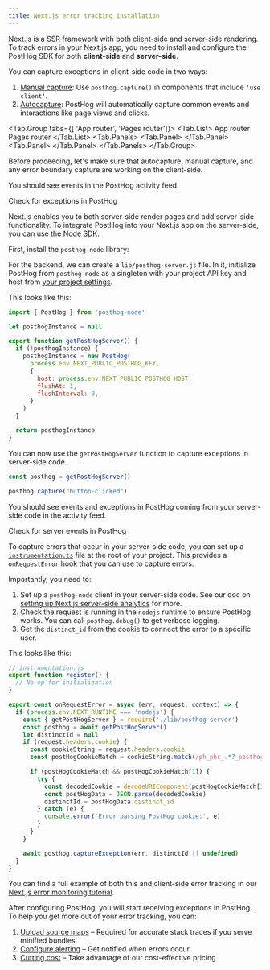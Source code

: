 ```yaml
---
title: Next.js error tracking installation
---
```





Next.js is a SSR framework with both client-side and server-side rendering. To track errors in your Next.js app, you need to install and configure the PostHog SDK for both **client-side** and **server-side**.

<Steps>
<Step title="Installing PostHog SDK for client-side" subtitle="Your goal in this step: Install the PostHog web JavaScript SDK for client-side error tracking." badge="required">

<NextJSInstall />

</Step>


<Step title="Capturing client-side exceptions" subtitle="Your goal in this step: Capture your first client-side exception event." badge="required">

You can capture exceptions in client-side code in two ways:

1. [Manual capture](/docs/product-analytics/capture-events): Use `posthog.capture()` in components that include `'use client'`.
2. [Autocapture](/docs/product-analytics/autocapture#disabling-autocapture): PostHog will automatically capture common events and interactions like page views and clicks.

<JSWebErrorTracking />

<Tab.Group tabs={[
  'App router', 
  'Pages router']}>
  <Tab.List>
  <Tab>App router</Tab>
  <Tab>Pages router</Tab>
  </Tab.List>
  <Tab.Panels>
  <Tab.Panel>
    <AppRouterErrorTracking />
  </Tab.Panel>
  <Tab.Panel>
    <PagesRouterErrorTracking />
  </Tab.Panel>
  </Tab.Panels>
</Tab.Group>

</Step>

<Step checkpoint title="Verify client-side exceptions" subtitle="Confirm capture is working client-side">

Before proceeding, let's make sure that autocapture, manual capture, and any error boundary capture are working on the client-side.

You should see events in the PostHog activity feed.

<div className="mt-4 mb-2">
  <CallToAction type="primary" to="https://us.posthog.com/activity/explore">
    Check for exceptions in PostHog
  </CallToAction>
</div>

</Step>

<Step title="Installing PostHog SDK for server-side" subtitle="Your goal in this step: Install the PostHog Node.js SDK for server-side error tracking." badge="required">

Next.js enables you to both server-side render pages and add server-side functionality. To integrate PostHog into your Next.js app on the server-side, you can use the [Node SDK](/docs/libraries/node).

First, install the `posthog-node` library:

<InstallNodePackageManagers />

For the backend, we can create a `lib/posthog-server.js` file. In it, initialize PostHog from `posthog-node` as a singleton with your project API key and host from [your project settings](https://us.posthog.com/settings/project). 

This looks like this:

```js file=lib/posthog-server.js
import { PostHog } from 'posthog-node'

let posthogInstance = null

export function getPostHogServer() {
  if (!posthogInstance) {
    posthogInstance = new PostHog(
      process.env.NEXT_PUBLIC_POSTHOG_KEY,
      {
        host: process.env.NEXT_PUBLIC_POSTHOG_HOST,
        flushAt: 1,
        flushInterval: 0,
      }
    )
  }

  return posthogInstance
}
```

You can now use the `getPostHogServer` function to capture exceptions in server-side code.

```js
const posthog = getPostHogServer()

posthog.capture("button-clicked")
```

</Step>

<Step checkpoint title="Verify server-side exceptions" subtitle="Confirm capture is working server-side">

You should see events and exceptions in PostHog coming from your server-side code in the activity feed.

<div className="mt-4 mb-2">
  <CallToAction type="primary" to="https://us.posthog.com/activity/explore">
    Check for server events in PostHog
  </CallToAction>
</div>

</Step>

<Step title="Capturing server-side exceptions" subtitle="Your goal in this step: Capture your first server-side exception event." badge="required">

To capture errors that occur in your server-side code, you can set up a [`instrumentation.ts`](https://nextjs.org/docs/app/building-your-application/optimizing/instrumentation) file at the root of your project. This provides a `onRequestError` hook that you can use to capture errors.

Importantly, you need to:

1. Set up a `posthog-node` client in your server-side code. See our doc on [setting up Next.js server-side analytics](/docs/libraries/next-js#server-side-analytics) for more.
2. Check the request is running in the `nodejs` runtime to ensure PostHog works. You can call `posthog.debug()` to get verbose logging.
3. Get the `distinct_id` from the cookie to connect the error to a specific user.

This looks like this:

```js
// instrumentation.js
export function register() {
  // No-op for initialization
}

export const onRequestError = async (err, request, context) => {
  if (process.env.NEXT_RUNTIME === 'nodejs') {
    const { getPostHogServer } = require('./lib/posthog-server')
    const posthog = await getPostHogServer()
    let distinctId = null
    if (request.headers.cookie) {
      const cookieString = request.headers.cookie
      const postHogCookieMatch = cookieString.match(/ph_phc_.*?_posthog=([^;]+)/)

      if (postHogCookieMatch && postHogCookieMatch[1]) {
        try {
          const decodedCookie = decodeURIComponent(postHogCookieMatch[1])
          const postHogData = JSON.parse(decodedCookie)
          distinctId = postHogData.distinct_id
        } catch (e) {
          console.error('Error parsing PostHog cookie:', e)
        }
      }
    }

    await posthog.captureException(err, distinctId || undefined)
  }
}
```

You can find a full example of both this and client-side error tracking in our [Next.js error monitoring tutorial](/tutorials/nextjs-error-monitoring).

</Step>

<Step title="Next steps">

After configuring PostHog, you will start receiving exceptions in PostHog. To help you get more out of your error tracking, you can:

1. [Upload source maps](/docs/error-tracking/upload-source-maps/nextjs) – Required for accurate stack traces if you serve minified bundles.
2. [Configure alerting](/docs/error-tracking/alerts) – Get notified when errors occur
3. [Cutting cost](/docs/error-tracking/cutting-costs) – Take advantage of our cost-effective pricing

</Step>
</Steps>
